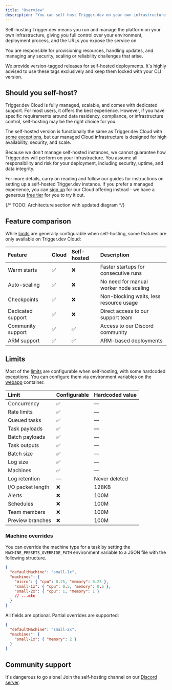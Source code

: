 ```yaml
---
title: "Overview"
description: "You can self-host Trigger.dev on your own infrastructure."
---
```


Self-hosting Trigger.dev means you run and manage the platform on your own infrastructure, giving you full control over your environment, deployment process, and the URLs you expose the service on.

You are responsible for provisioning resources, handling updates, and managing any security, scaling or reliability challenges that arise.

We provide version-tagged releases for self-hosted deployments. It's highly advised to use these tags exclusively and keep them locked with your CLI version.

## Should you self-host?

Trigger.dev Cloud is fully managed, scalable, and comes with dedicated support. For most users, it offers the best experience. However, if you have specific requirements around data residency, compliance, or infrastructure control, self-hosting may be the right choice for you.

The self-hosted version is functionally the same as Trigger.dev Cloud with [some exceptions](#feature-comparison), but our managed Cloud infrastructure is designed for high availability, security, and scale.

Because we don't manage self-hosted instances, we cannot guarantee how Trigger.dev will perform on your infrastructure. You assume all responsibility and risk for your deployment, including security, uptime, and data integrity.

For more details, carry on reading and follow our guides for instructions on setting up a self-hosted Trigger.dev instance. If you prefer a managed experience, you can [sign up](https://cloud.trigger.dev/login) for our Cloud offering instead - we have a generous [free tier](https://trigger.dev/pricing) for you to try it out.

{/* TODO: Architecture section with updated diagram */}

## Feature comparison

While [limits](#limits) are generally configurable when self-hosting, some features are only available on Trigger.dev Cloud:

| Feature           | Cloud | Self-hosted | Description                             |
| :---------------- | :---- | :---------- | :-------------------------------------- |
| Warm starts       | ✅    | ❌          | Faster startups for consecutive runs    |
| Auto-scaling      | ✅    | ❌          | No need for manual worker node scaling  |
| Checkpoints       | ✅    | ❌          | Non-blocking waits, less resource usage |
| Dedicated support | ✅    | ❌          | Direct access to our support team       |
| Community support | ✅    | ✅          | Access to our Discord community         |
| ARM support       | ✅    | ✅          | ARM-based deployments                   |


## Limits

Most of the [limits](/limits) are configurable when self-hosting, with some hardcoded exceptions. You can configure them via environment variables on the [webapp](/self-hosting/env/webapp) container.

| Limit             | Configurable | Hardcoded value |
| :---------------- | :----------- | :-------------- |
| Concurrency       | ✅           | —               |
| Rate limits       | ✅           | —               |
| Queued tasks      | ✅           | —               |
| Task payloads     | ✅           | —               |
| Batch payloads    | ✅           | —               |
| Task outputs      | ✅           | —               |
| Batch size        | ✅           | —               |
| Log size          | ✅           | —               |
| Machines          | ✅           | —               |
| Log retention     | —            | Never deleted   |
| I/O packet length | ❌           | 128KB           |
| Alerts            | ❌           | 100M            |
| Schedules         | ❌           | 100M            |
| Team members      | ❌           | 100M            |
| Preview branches  | ❌           | 100M            |

### Machine overrides

You can override the machine type for a task by setting the `MACHINE_PRESETS_OVERRIDE_PATH` environment variable to a JSON file with the following structure.

```json
{
  "defaultMachine": "small-1x",
  "machines": {
    "micro": { "cpu": 0.25, "memory": 0.25 },
    "small-1x": { "cpu": 0.5, "memory": 0.5 },
    "small-2x": { "cpu": 1, "memory": 1 }
    // ...etc
  }
}
```

All fields are optional. Partial overrides are supported:

```json
{
  "defaultMachine": "small-2x",
  "machines": {
    "small-1x": { "memory": 2 }
  }
}
```

## Community support

It's dangerous to go alone! Join the self-hosting channel on our [Discord server](https://discord.gg/NQTxt5NA7s).
